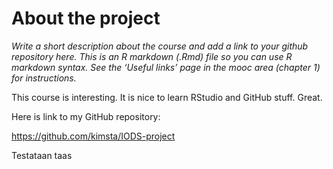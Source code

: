 
# About the project

*Write a short description about the course and add a link to your github repository here. This is an R markdown (.Rmd) file so you can use R markdown syntax. See the 'Useful links' page in the mooc area (chapter 1) for instructions.*

This course is interesting. It is nice to learn RStudio and GitHub stuff. Great.  

Here is link to my GitHub repository:  

<https://github.com/kimsta/IODS-project>

Testataan taas